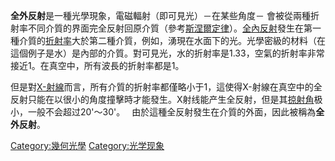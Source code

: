 {{Unreferenced|time=2020-06-14T08:44:37+00:00}}
'''全外反射'''是一種光學現象，電磁輻射（即可見光）－在某些角度－ 會被從兩種折射率不同介質的界面完全反射回原介質（參考[[斯涅爾定律|斯涅爾定律]]）。[[全內反射|全內反射]]發生在第一種介質的[[折射率|折射率]]大於第二種介質，例如，湧現在水面下的光。光學密級的材料（在這個例子是水）是內部的介質。對可見光，水的折射率是1.33，空氣的折射率非常接近1。在真空中，所有波長的折射率都是1。

但是對[[X-射線|X-射線]]而言，所有介質的折射率都僅略小于1，這使得X-射線在真空中的全反射只能在以很小的角度撞擊時才能發生。X射线能产生全反射，但是其[[掠射角|掠射角]]极小，一般不会超过20'～30'。　
由於這種全反射發生在介質的外面，因此被稱為'''全外反射'''。
{{Optics-stub}}
[[Category:幾何光學|Category:幾何光學]]
[[Category:光学现象|Category:光学现象]]